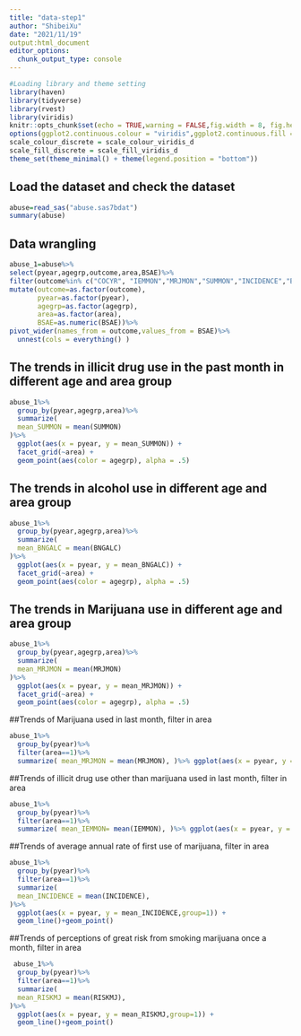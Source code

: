 ```yaml
---
title: "data-step1"
author: "ShibeiXu"
date: "2021/11/19"
output:html_document
editor_options: 
  chunk_output_type: console
---
```


```r
#Loading library and theme setting
library(haven)
library(tidyverse)
library(rvest)
library(viridis)
knitr::opts_chunk$set(echo = TRUE,warning = FALSE,fig.width = 8, fig.height = 6,out.width = "90%")
options(ggplot2.continuous.colour = "viridis",ggplot2.continuous.fill = "viridis")
scale_colour_discrete = scale_colour_viridis_d
scale_fill_discrete = scale_fill_viridis_d
theme_set(theme_minimal() + theme(legend.position = "bottom"))
```

## Load the dataset and check the dataset

```r
abuse=read_sas("abuse.sas7bdat")
summary(abuse)
```
## Data wrangling

```r
abuse_1=abuse%>%
select(pyear,agegrp,outcome,area,BSAE)%>%
filter(outcome%in% c("COCYR", "IEMMON","MRJMON","SUMMON","INCIDENCE","BNGALC","RISKMJ"))%>%
mutate(outcome=as.factor(outcome),
       pyear=as.factor(pyear),
       agegrp=as.factor(agegrp),
       area=as.factor(area),
       BSAE=as.numeric(BSAE))%>%
pivot_wider(names_from = outcome,values_from = BSAE)%>%
  unnest(cols = everything() )
```

## The trends in illicit drug use in the past month in different age and area group
```r
abuse_1%>%
  group_by(pyear,agegrp,area)%>%
  summarize(
  mean_SUMMON = mean(SUMMON)
)%>%
  ggplot(aes(x = pyear, y = mean_SUMMON)) +
  facet_grid(~area) +
  geom_point(aes(color = agegrp), alpha = .5)
```

## The trends in alcohol use in different age and area group
```r
abuse_1%>%
  group_by(pyear,agegrp,area)%>%
  summarize(
  mean_BNGALC = mean(BNGALC)
)%>%
  ggplot(aes(x = pyear, y = mean_BNGALC)) +
  facet_grid(~area) +
  geom_point(aes(color = agegrp), alpha = .5)
```

## The trends in Marijuana use in different age and area group
```r
abuse_1%>%
  group_by(pyear,agegrp,area)%>%
  summarize(
  mean_MRJMON = mean(MRJMON)
)%>%
  ggplot(aes(x = pyear, y = mean_MRJMON)) +
  facet_grid(~area) +
  geom_point(aes(color = agegrp), alpha = .5)
```

##Trends of Marijuana used in last month, filter in area
```r
abuse_1%>%
  group_by(pyear)%>% 
  filter(area==1)%>% 
  summarize( mean_MRJMON = mean(MRJMON), )%>% ggplot(aes(x = pyear, y = mean_MRJMON,group=1)) + geom_line()+geom_point()
```

##Trends of illicit drug use other than marijuana used in last month, filter in area
```r
abuse_1%>%
  group_by(pyear)%>% 
  filter(area==1)%>% 
  summarize( mean_IEMMON= mean(IEMMON), )%>% ggplot(aes(x = pyear, y = mean_IEMMON,group=1)) + geom_line()+geom_point()
```

##Trends of average annual rate of first use of marijuana, filter in area
```r
abuse_1%>%
  group_by(pyear)%>%
  filter(area==1)%>%
  summarize(
  mean_INCIDENCE = mean(INCIDENCE),
)%>%
  ggplot(aes(x = pyear, y = mean_INCIDENCE,group=1)) + 
  geom_line()+geom_point()
```

##Trends of perceptions of great risk from smoking marijuana once a month, filter in area
```r
 abuse_1%>%
  group_by(pyear)%>%
  filter(area==1)%>%
  summarize(
  mean_RISKMJ = mean(RISKMJ),
)%>%
  ggplot(aes(x = pyear, y = mean_RISKMJ,group=1)) + 
  geom_line()+geom_point()
```

